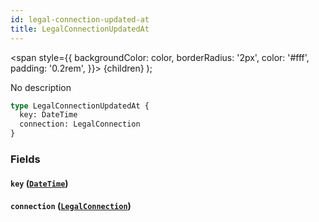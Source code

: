 ```yaml
---
id: legal-connection-updated-at
title: LegalConnectionUpdatedAt
---
```


<span
style={{
      backgroundColor: color,
      borderRadius: '2px',
      color: '#fff',
      padding: '0.2rem',
    }}>
{children}
</span>
);

No description

```graphql
type LegalConnectionUpdatedAt {
  key: DateTime
  connection: LegalConnection
}
```

### Fields

#### `key` ([`DateTime`](/v1/scalars/date-time))

#### `connection` ([`LegalConnection`](/v1/objects/legal-connection))

